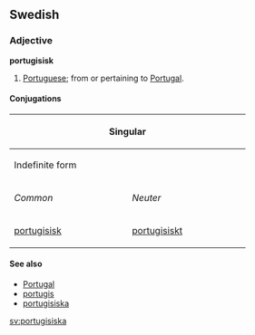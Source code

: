 ==Swedish==
===Adjective===
'''portugisisk'''

#[[Portuguese]]; from or pertaining to [[Portugal]].

====Conjugations====
{| border=1 cellspacing=0 
|- bgcolor="#FFFFF0" align=center
! colspan=4 width=400 | Singular
! rowspan=3 width=100 | Plural
|- bgcolor="#FFFFF0" align=center
! colspan=2 width=200 | Indefinite form
! colspan=2 width=200 | Definite form
|- bgcolor="#FFFFF0" align=center
| width=100 | ''Common''
| width=100 | ''Neuter''
| width=100 | ''Sexus maskuline''
| width=100 | ''Other sexus''
|- align=center
| [[portugisisk]]
| [[portugisiskt]]
| [[portugisiske]]
| [[portugisiska]]
| [[portugisiska]]
|}

====See also====
*[[Portugal]]
*[[portugis]]
*[[portugisiska]]

[[sv:portugisiska]]